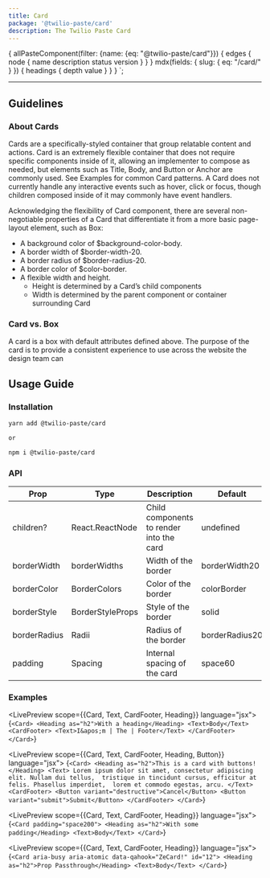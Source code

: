 ```yaml
---
title: Card
package: '@twilio-paste/card'
description: The Twilio Paste Card
---
```



  {
    allPasteComponent(filter: {name: {eq: "@twilio-paste/card"}}) {
      edges {
        node {
          name
          description
          status
          version
        }
      }
    }
    mdx(fields: { slug: { eq: "/card/" } }) {
      headings {
        depth
        value
      }
    }
  }
`;

<ComponentHeader
  name="Card"
  categoryRoute={SidebarCategoryRoutes.COMPONENTS}
  githubUrl="https://github.com/twilio-labs/paste/blob/master/packages/paste-core/components/card/"
  storybookUrl="https://twilio-labs.github.io/paste/?path=/story/components-card--default"
  data={props.data.allPasteComponent.edges}
/>

---

<contentwrapper>

<TableOfContents headings={props.data.mdx.headings} />

<content>

## Guidelines

### About Cards

Cards are a specifically-styled container that group relatable content and actions. 
Card is an extremely flexible container that does not require specific components inside of it, 
allowing an implementer to compose as needed, but elements such as Title, Body, 
and Button or Anchor are commonly used. See Examples for common Card patterns. 
A Card does not currently handle any interactive events such as hover, click or focus, 
though children composed inside of it may commonly have event handlers.

Acknowledging the flexibility of Card component, there are several non-negotiable 
properties of a Card that differentiate it from a more basic page-layout element, such as Box:

* A background color of $background-color-body.  
* A border width of $border-width-20.
* A border radius of $border-radius-20.
* A border color of $color-border.
* A flexible width and height.
    * Height is determined by a Card’s child components
    * Width is determined by the parent component or container surrounding Card

### Card vs. Box

A card is a box with default attributes defined above. The purpose of the card is to provide a consistent experience to use across the website the design team can 


## Usage Guide


### Installation

```bash
yarn add @twilio-paste/card

or

npm i @twilio-paste/card
```

### API

| Prop         	| Type             	| Description                              	| Default        	|
|--------------	|------------------	|------------------------------------------	|----------------	|
| children?    	| React.ReactNode  	| Child components to render into the card 	| undefined         |
| borderWidth  	| borderWidths     	| Width of the border                      	| borderWidth20  	|
| borderColor  	| BorderColors     	| Color of the border                      	| colorBorder    	|
| borderStyle  	| BorderStyleProps 	| Style of the border                      	| solid          	|
| borderRadius 	| Radii            	| Radius of the border                     	| borderRadius20 	|
| padding      	| Spacing          	| Internal spacing of the card             	| space60        	|

### Examples

<LivePreview scope={{Card, Text, CardFooter, Heading}} language="jsx">
  {`
    <Card>
        <Heading as="h2">With a heading</Heading>
        <Text>Body</Text>
        <CardFooter>
            <Text>I&apos;m | The | Footer</Text>
        </CardFooter>
    </Card>
    `}
</LivePreview>

<LivePreview scope={{Card, Text, CardFooter, Heading, Button}} language="jsx">
  {`
    <Card>
        <Heading as="h2">This is a card with buttons!</Heading>
        <Text>
            Lorem ipsum dolor sit amet, consectetur adipiscing elit. Nullam dui tellus, 
            tristique in tincidunt cursus, efficitur at felis. Phasellus imperdiet, 
            lorem et commodo egestas, arcu.
        </Text>
        <CardFooter>
            <Button variant="destructive">Cancel</Button>
            <Button variant="submit">Submit</Button>
        </CardFooter>
    </Card>
    `}
</LivePreview>

<LivePreview scope={{Card, Text, CardFooter, Heading}} language="jsx">
  {`
    <Card padding="space200">
        <Heading as="h2">With some padding</Heading>
        <Text>Body</Text>
    </Card>
    `}
</LivePreview>


<LivePreview scope={{Card, Text, CardFooter, Heading}} language="jsx">
  {`
    <Card aria-busy aria-atomic data-qahook="ZeCard!" id="12">
        <Heading as="h2">Prop Passthrough</Heading>
        <Text>Body</Text>
    </Card>
    `}
</LivePreview>



</content>

</contentwrapper>
